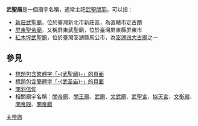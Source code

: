 '''武聖廟'''是一個廟宇名稱，通常主祀[[武聖|武聖]][[關羽|關羽]]，可以指：

* [[新莊武聖廟|新莊武聖廟]]，位於臺灣新北市新莊區，為直轄市定古蹟
* [[屏東聖帝廟|屏東聖帝廟]]，又稱屏東武聖廟，位於臺灣屏東縣屏東市
* [[紅木埕武聖廟|紅木埕武聖廟]]，位於臺灣澎湖縣馬公市，為[[澎湖四大古廟|澎湖四大古廟]]之一

==參見==
* [[Special:Search/intitle:"武聖廟"|標題包含繁體字「-{武聖廟}-」的頁面]]
* [[Special:Search/intitle:"武圣庙"|標題包含簡體字「-{武圣庙}-」的頁面]]
* [[關羽信仰|關羽信仰]]
* 相關廟宇名稱：[[關帝廟|關帝廟]]、[[關王廟|關王廟]]、[[武廟|武廟]]、[[文武廟|文武廟]]、[[武聖宮|武聖宮]]、[[協天宮|協天宮]]、[[文衡殿|文衡殿]]、[[關帝殿|關帝殿]]、[[關帝廳|關帝廳]]

{{Disambiguation|Cat=三字廟宇消歧義|Wu}}
{{DEFAULTSORT:Wu}}
[[Category:关帝庙|]]